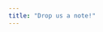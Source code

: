 ```yaml
---
title: "Drop us a note!"
---
```


<div class="typeform-widget" data-url="https://form.typeform.com/to/qZTWNjoq?typeform-medium=embed-snippet" style="width: 100%; height: 500px;"></div> <script> (function() { var qs,js,q,s,d=document, gi=d.getElementById, ce=d.createElement, gt=d.getElementsByTagName, id="typef_orm", b="https://embed.typeform.com/"; if(!gi.call(d,id)) { js=ce.call(d,"script"); js.id=id; js.src=b+"embed.js"; q=gt.call(d,"script")[0]; q.parentNode.insertBefore(js,q) } })() </script>